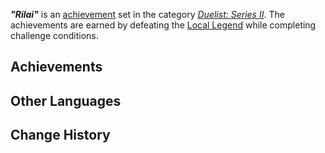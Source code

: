 {{Achievement Set Infobox
|title        = "Rilai"
|primogems    = {{Achievement/Primogems|"Rilai" (Achievement)}}
|total        = {{Achievement/Total|"Rilai" (Achievement)}}
|category     = Duelist: Series II
}}
'''''"Rilai"''''' is an [[achievement]] set in the category ''[[Duelist: Series II]]''. The achievements are earned by defeating the [[Local Legend]] {{Enemy|Iktomisaurus Warrior: Cryocrystal Cannon|text=Rilai &mdash; Frozen Collar}} while completing challenge conditions.
==Achievements==
{{Achievements by Category Table|"Rilai" (Achievement)}}
<!--
==Notes==

==Trivia==
-->
==Other Languages==
{{Other Languages
|en       = "Rilai"
|zhs      = 「莉莱」
|zhs_rm   = 
|zht      = 「莉萊」
|zht_rm   = 
|ja       = 「リライ」
|ja_rm    = "Rirai"
|ko       = 「릴라이」
|es       = Rilai
|fr       = Rilai
|ru       = Рилай
|th       = "Rilai"
|vi       = "Rilai"
|de       = „Rilai“
|id       = "Rilai"
|pt       = "Rilai"
|tr       = "Rilai"
|it       = Rilai
}}

==Change History==
{{Change History|5.2}}
<!--
==References==
{{Reflist}}
-->